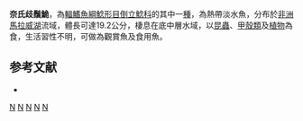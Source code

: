 {{Speciesbox 
| taxon = Synodontis njassae
| authority = [[Keilhack|Keilhack]], 1908
| image = Synodontis njassae 01 ssj 20050321.jpg
| status = LC
| status_system= IUCN3.1
}}
'''奈氏歧鬚鮠'''，為[[輻鰭魚綱|輻鰭魚綱]][[鯰形目|鯰形目]][[倒立鯰科|倒立鯰科]]的其中一[[種|種]]，為熱帶淡水魚，分布於[[非洲|非洲]][[馬拉威湖|馬拉威湖]]流域，體長可達19.2公分，棲息在底中層水域，以[[昆蟲|昆蟲]]、[[甲殼類|甲殼類]]及[[植物|植物]]為食，生活習性不明，可做為觀賞魚及食用魚。

==参考文献==
*{{FishBase_species|genus=Synodontis|species=njassae|year=2015|month=5}}

{{Taxonbar}}

[[Category:IUCN红色名录无危物种|N]]
[[Category:觀賞魚|N]]
[[Category:食用魚|N]]
[[Category:歧鬚鮠屬|N]]
[[Category:1908年描述的魚類|N]]
